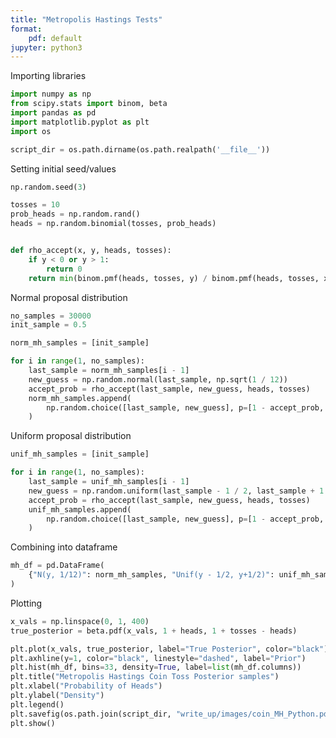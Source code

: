 ```yaml
---
title: "Metropolis Hastings Tests"
format:
    pdf: default
jupyter: python3
---
```


Importing libraries
```python
import numpy as np
from scipy.stats import binom, beta
import pandas as pd
import matplotlib.pyplot as plt
import os

script_dir = os.path.dirname(os.path.realpath('__file__'))
```

Setting initial seed/values
```python
np.random.seed(3)

tosses = 10
prob_heads = np.random.rand()
heads = np.random.binomial(tosses, prob_heads)


def rho_accept(x, y, heads, tosses):
    if y < 0 or y > 1:
        return 0
    return min(binom.pmf(heads, tosses, y) / binom.pmf(heads, tosses, x), 1)
```

Normal proposal distribution
```python
no_samples = 30000
init_sample = 0.5

norm_mh_samples = [init_sample]

for i in range(1, no_samples):
    last_sample = norm_mh_samples[i - 1]
    new_guess = np.random.normal(last_sample, np.sqrt(1 / 12))
    accept_prob = rho_accept(last_sample, new_guess, heads, tosses)
    norm_mh_samples.append(
        np.random.choice([last_sample, new_guess], p=[1 - accept_prob, accept_prob])
    )
```

Uniform proposal distribution

```python
unif_mh_samples = [init_sample]

for i in range(1, no_samples):
    last_sample = unif_mh_samples[i - 1]
    new_guess = np.random.uniform(last_sample - 1 / 2, last_sample + 1 / 2)
    accept_prob = rho_accept(last_sample, new_guess, heads, tosses)
    unif_mh_samples.append(
        np.random.choice([last_sample, new_guess], p=[1 - accept_prob, accept_prob])
    )
```

Combining into dataframe
```python
mh_df = pd.DataFrame(
    {"N(y, 1/12)": norm_mh_samples, "Unif(y - 1/2, y+1/2)": unif_mh_samples}
)
```

Plotting
```python
x_vals = np.linspace(0, 1, 400)
true_posterior = beta.pdf(x_vals, 1 + heads, 1 + tosses - heads)

plt.plot(x_vals, true_posterior, label="True Posterior", color="black")
plt.axhline(y=1, color="black", linestyle="dashed", label="Prior")
plt.hist(mh_df, bins=33, density=True, label=list(mh_df.columns))
plt.title("Metropolis Hastings Coin Toss Posterior samples")
plt.xlabel("Probability of Heads")
plt.ylabel("Density")
plt.legend()
plt.savefig(os.path.join(script_dir, "write_up/images/coin_MH_Python.pdf"))
plt.show()
```